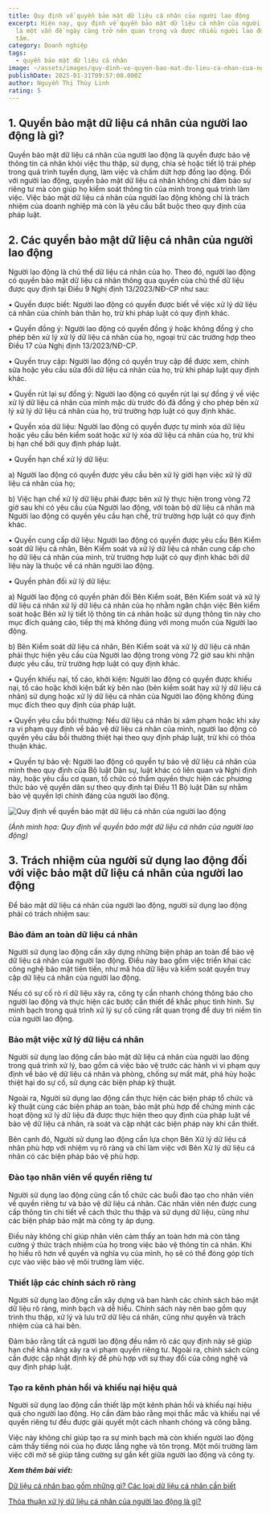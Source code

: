 ```yaml
---
title: Quy định về quyền bảo mật dữ liệu cá nhân của người lao động
excerpt: Hiện nay, quy định về quyền bảo mật dữ liệu cá nhân của người lao động
  là một vấn đề ngày càng trở nên quan trọng và được nhiều người lao động quan
  tâm.
category: Doanh nghiệp
tags:
  - quyền bảo mật dữ liệu cá nhân
image: ~/assets/images/quy-dinh-ve-quyen-bao-mat-du-lieu-ca-nhan-cua-nguoi-lao-dong.jpg
publishDate: 2025-01-31T09:57:00.000Z
author: Nguyễn Thị Thùy Linh
rating: 5
---
```

## 1. Quyền bảo mật dữ liệu cá nhân của người lao động là gì?

Quyền bảo mật dữ liệu cá nhân của người lao động là quyền được bảo vệ thông tin cá nhân khỏi việc thu thập, sử dụng, chia sẻ hoặc tiết lộ trái phép trong quá trình tuyển dụng, làm việc và chấm dứt hợp đồng lao động. Đối với người lao động, quyền bảo mật dữ liệu cá nhân không chỉ đảm bảo sự riêng tư mà còn giúp họ kiểm soát thông tin của mình trong quá trình làm việc. Việc bảo mật dữ liệu cá nhân của người lao động không chỉ là trách nhiệm của doanh nghiệp mà còn là yêu cầu bắt buộc theo quy định của pháp luật.

## 2. Các quyền bảo mật dữ liệu cá nhân của người lao động

Người lao động là chủ thể dữ liệu cá nhân của họ. Theo đó, người lao động có quyền bảo mật dữ liệu cá nhân thông qua quyền của chủ thể dữ liệu được quy định tại Điều 9 Nghị định 13/2023/NĐ-CP như sau:

•  Quyền được biết: Người lao động có quyền được biết về việc xử lý dữ liệu cá nhân của chính bản thân họ, trừ khi pháp luật có quy định khác.

•  Quyền đồng ý: Người lao động có quyền đồng ý hoặc không đồng ý cho phép bên xử lý xử lý dữ liệu cá nhân của họ, ngoại trừ các trường hợp theo Điều 17 của Nghị định 13/2023/NĐ-CP.

•  Quyền truy cập: Người lao động có quyền truy cập để được xem, chỉnh sửa hoặc yêu cầu sửa đổi dữ liệu cá nhân của họ, trừ khi pháp luật quy định khác.

•  Quyền rút lại sự đồng ý: Người lao động có quyền rút lại sự đồng ý về việc xử lý dữ liệu cá nhân của mình mặc dù trước đó đã đồng ý cho phép bên xử lý xử lý dữ liệu cá nhân của họ, trừ trường hợp luật có quy định khác.

•  Quyền xóa dữ liệu: Người lao động có quyền được tự mình xóa dữ liệu hoặc yêu cầu bên kiểm soát hoặc xử lý xóa dữ liệu cá nhân của họ, trừ khi bị hạn chế bởi quy định pháp luật.

•  Quyền hạn chế xử lý dữ liệu: 

a) Người lao động có quyền được yêu cầu bên xử lý giới hạn việc xử lý dữ liệu cá nhân của họ;

b) Việc hạn chế xử lý dữ liệu phải được bên xử lý thực hiện trong vòng 72 giờ sau khi có yêu cầu của Người lao động, với toàn bộ dữ liệu cá nhân mà Người lao động có quyền yêu cầu hạn chế, trừ trường hợp luật có quy định khác. 

•  Quyền cung cấp dữ liệu: Người lao động có quyền được yêu cầu Bên Kiểm soát dữ liệu cá nhân, Bên Kiểm soát và xử lý dữ liệu cá nhân cung cấp cho họ dữ liệu cá nhân của mình, trừ trường hợp luật có quy định khác bởi dữ liệu này là thuộc về cá nhân người lao động.

•  Quyền phản đối xử lý dữ liệu: 

a) Người lao động có quyền phản đối Bên Kiểm soát, Bên Kiểm soát và xử lý dữ liệu cá nhân xử lý dữ liệu cá nhân của họ nhằm ngăn chặn việc Bên kiểm soát hoặc Bên xử lý tiết lộ thông tin cá nhân hoặc sử dụng thông tin này cho mục đích quảng cáo, tiếp thị mà không đúng với mong muốn của Người lao động.

b) Bên Kiểm soát dữ liệu cá nhân, Bên Kiểm soát và xử lý dữ liệu cá nhân phải thực hiện yêu cầu của Người lao động trong vòng 72 giờ sau khi nhận được yêu cầu, trừ trường hợp luật có quy định khác. 

•  Quyền khiếu nại, tố cáo, khởi kiện: Người lao động có quyền được khiếu nại, tố cáo hoặc khởi kiện bất kỳ bên nào (bên kiểm soát hay xử lý dữ liệu cá nhân) sử dụng hoặc xử lý dữ liệu cá nhân của Người lao động không đúng mục đích theo quy định của pháp luật.

•  Quyền yêu cầu bồi thường: Nếu dữ liệu cá nhân bị xâm phạm hoặc khi xảy ra vi phạm quy định về bảo vệ dữ liệu cá nhân của mình, người lao động có quyền yêu cầu bồi thường thiệt hại theo quy định pháp luật, trừ khi có thỏa thuận khác.

•  Quyền tự bảo vệ: Người lao động có quyền tự bảo vệ dữ liệu cá nhân của mình theo quy định của Bộ luật Dân sự, luật khác có liên quan và Nghị định này, hoặc yêu cầu cơ quan, tổ chức có thẩm quyền thực hiện các phương thức bảo vệ quyền dân sự theo quy định tại Điều 11 Bộ luật Dân sự nhằm bảo vệ quyền lợi chính đáng của người lao động.

![Quy định về quyền bảo mật dữ liệu cá nhân của người lao động](~/assets/images/quy-dinh-ve-quyen-bao-mat-du-lieu-ca-nhan-cua-nguoi-lao-dong-2-.jpg "Quy định về quyền bảo mật dữ liệu cá nhân của người lao động")

*(Ảnh minh họa: Quy định về quyền bảo mật dữ liệu cá nhân của người lao động)*

## 3. Trách nhiệm của người sử dụng lao động đối với việc bảo mật dữ liệu cá nhân của người lao động

Để bảo mật dữ liệu cá nhân của người lao động, người sử dụng lao động phải có trách nhiệm sau:

### Bảo đảm an toàn dữ liệu cá nhân

Người sử dụng lao động cần xây dựng những biện pháp an toàn để bảo vệ dữ liệu cá nhân của người lao động. Điều này bao gồm việc triển khai các công nghệ bảo mật tiên tiến, như mã hóa dữ liệu và kiểm soát quyền truy cập dữ liệu cá nhân của người lao động. 

Nếu có sự cố rò rỉ dữ liệu xảy ra, công ty cần nhanh chóng thông báo cho người lao động và thực hiện các bước cần thiết để khắc phục tình hình. Sự minh bạch trong quá trình xử lý sự cố cũng rất quan trọng để duy trì niềm tin của người lao động.

### Bảo mật việc xử lý dữ liệu cá nhân

Người sử dụng lao động cần bảo mật dữ liệu cá nhân của người lao động trong quá trình xử lý, bao gồm cả việc bảo vệ trước các hành vi vi phạm quy định về bảo vệ dữ liệu cá nhân và phòng, chống sự mất mát, phá hủy hoặc thiệt hại do sự cố, sử dụng các biện pháp kỹ thuật.

Ngoài ra, Người sử dụng lao động cần thực hiện các biện pháp tổ chức và kỹ thuật cùng các biện pháp an toàn, bảo mật phù hợp để chứng minh các hoạt động xử lý dữ liệu đã được thực hiện theo quy định của pháp luật về bảo vệ dữ liệu cá nhân, rà soát và cập nhật các biện pháp này khi cần thiết.

Bên cạnh đó, Người sử dụng lao động cần lựa chọn Bên Xử lý dữ liệu cá nhân phù hợp với nhiệm vụ rõ ràng và chỉ làm việc với Bên Xử lý dữ liệu cá nhân có các biện pháp bảo vệ phù hợp.

### Đào tạo nhân viên về quyền riêng tư

Người sử dụng lao động cũng cần tổ chức các buổi đào tạo cho nhân viên về quyền riêng tư và bảo vệ dữ liệu cá nhân. Các nhân viên nên được cung cấp thông tin chi tiết về cách thức thu thập và sử dụng dữ liệu, cũng như các biện pháp bảo mật mà công ty áp dụng.

Điều này không chỉ giúp nhân viên cảm thấy an toàn hơn mà còn tăng cường ý thức trách nhiệm của họ trong việc bảo vệ thông tin cá nhân. Khi họ hiểu rõ hơn về quyền và nghĩa vụ của mình, họ sẽ có thể đóng góp tích cực vào việc bảo vệ môi trường làm việc.

### Thiết lập các chính sách rõ ràng

Người sử dụng lao động cần xây dựng và ban hành các chính sách bảo mật dữ liệu rõ ràng, minh bạch và dễ hiểu. Chính sách này nên bao gồm quy trình thu thập, xử lý và lưu trữ dữ liệu cá nhân, cũng như quyền và trách nhiệm của cả hai bên.

Đảm bảo rằng tất cả người lao động đều nắm rõ các quy định này sẽ giúp hạn chế khả năng xảy ra vi phạm quyền riêng tư. Ngoài ra, chính sách cũng cần được cập nhật định kỳ để phù hợp với sự thay đổi của công nghệ và quy định pháp luật.

### Tạo ra kênh phản hồi và khiếu nại hiệu quả

Người sử dụng lao động cần thiết lập một kênh phản hồi và khiếu nại hiệu quả cho người lao động. Họ cần đảm bảo rằng mọi thắc mắc và khiếu nại về quyền riêng tư đều được giải quyết một cách nhanh chóng và công bằng.

Việc này không chỉ giúp tạo ra sự minh bạch mà còn khiến người lao động cảm thấy tiếng nói của họ được lắng nghe và tôn trọng. Một môi trường làm việc cởi mở sẽ giúp tăng cường sự gắn kết giữa người lao động và công ty.

***Xem thêm bài viết:*** 

[Dữ liệu cá nhân bao gồm những gì? Các loại dữ liệu cá nhân cần biết](https://yplawfirm.vn/phap-ly/du-lieu-ca-nhan-bao-gom-nhung-gi-cac-loai-du-lieu-ca-nhan-can-biet)

[Thỏa thuận xử lý dữ liệu cá nhân của người lao động là gì?](https://yplawfirm.vn/phap-ly/thoa-thuan-xu-ly-du-lieu-ca-nhan-cua-nguoi-lao-dong-la-gi)
